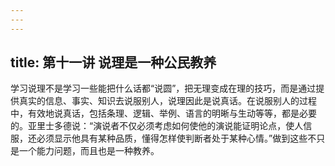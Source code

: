 ```yaml
---
---
---
```

title: 第十一讲 说理是一种公民教养
---





学习说理不是学习一些能把什么话都“说圆”，把无理变成在理的技巧，而是通过提供真实的信息、事实、知识去说服别人，说理因此是说真话。在说服别人的过程中，有效地说真话，包括条理、逻辑、举例、语言的明晰与生动等等，都是必要的。亚里士多德说：“演说者不仅必须考虑如何使他的演说能证明论点，使人信服，还必须显示他具有某种品质，懂得怎样使判断者处于某种心情。”做到这些不只是一个能力问题，而且也是一种教养。